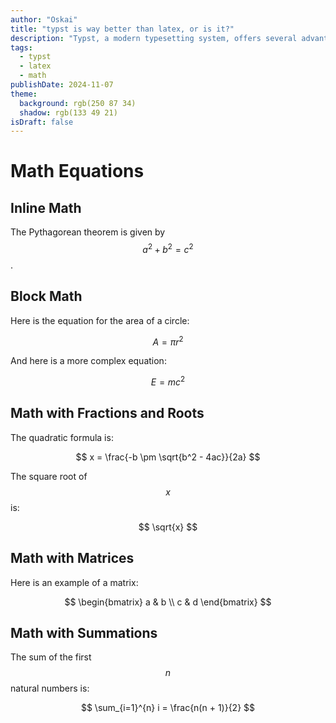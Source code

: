 ```yaml
---
author: "Oskai"
title: "typst is way better than latex, or is it?"
description: "Typst, a modern typesetting system, offers several advantages over LaTeX, particularly for users looking for a more streamlined, efficient, and user-friendly experience."
tags:
  - typst
  - latex
  - math
publishDate: 2024-11-07
theme:
  background: rgb(250 87 34)
  shadow: rgb(133 49 21)
isDraft: false
---
```


# Math Equations

## Inline Math

The Pythagorean theorem is given by $$ a^2 + b^2 = c^2 $$.

## Block Math

Here is the equation for the area of a circle:

$$
A = \pi r^2
$$

And here is a more complex equation:

$$
E = mc^2
$$

## Math with Fractions and Roots

The quadratic formula is:

$$
x = \frac{-b \pm \sqrt{b^2 - 4ac}}{2a}
$$

The square root of $$ x $$ is:

$$
\sqrt{x}
$$

## Math with Matrices

Here is an example of a matrix:

$$
\begin{bmatrix}
a & b \\
c & d
\end{bmatrix}
$$

## Math with Summations

The sum of the first $$ n $$ natural numbers is:

$$
\sum_{i=1}^{n} i = \frac{n(n + 1)}{2}
$$
